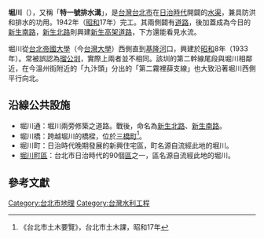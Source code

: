 {{Unreferenced|time=2019-01-23T19:17:14+00:00}}
'''堀川'''（{{lang-ja|ほりかわ}}），又稱「'''特一號排水溝'''」，是[[台灣|台灣]][[台北市|台北市]]在[[台灣日治時期|日治時代]]開闢的[[明渠|水渠]]，兼具防洪和排水的功用。1942年（[[昭和|昭和]]17年）完工。其兩側闢有[[道路|道路]]，後加蓋成為今日的[[新生南路|新生南路]]，[[新生北路|新生北路]]則興建[[新生高架道路|新生高架道路]]，下方還能看見水流。

堀川從[[台北帝國大學|台北帝國大學]]（今[[國立臺灣大學|台灣大學]]）西側直到[[基隆河|基隆河]]口，興建於[[昭和|昭和]]8年（1933年）。常被誤認為[[瑠公圳|瑠公圳]]，實際上兩者並不相同。該圳的第二幹線尾段與堀川相鄰近，在今溫州街附近的「九汴頭」分出的「第二霧裡薛支線」也大致沿著堀川西側平行向北。

== 沿線公共設施 ==
*堀川通：堀川兩旁修築之道路。戰後，命名為[[新生北路|新生北路]]、[[新生南路|新生南路]]。
*堀川橋：跨越堀川的橋樑，位於[[三橋町|三橋町]]<ref>《台北市土木要覽》，台北市土木課，昭和17年</ref>。
*堀川町：日治時代晚期發展的新興住宅區，町名源自流經此地的堀川。
*[[堀川町區|堀川町區]]：台北市日治時代的90個[[區_(州廳轄市)|區]]之一，區名源自流經此地的堀川。

== 參考文獻 ==
{{reflist}}

{{台灣地理小作品}}

[[Category:台北市地理|Category:台北市地理]]
[[Category:台灣水利工程|Category:台灣水利工程]]